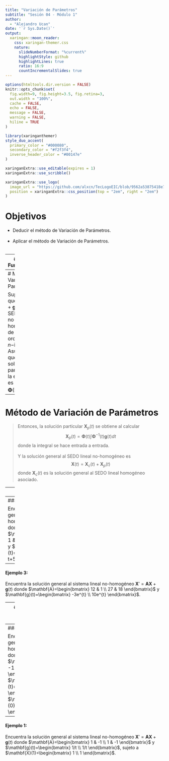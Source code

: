 ```yaml
---
title: "Variación de Parámetros"
subtitle: "Sesión 04 - Módulo 1"  
author: 
  - "Alejandro Ucan"
date: '`r Sys.Date()`'
output:
  xaringan::moon_reader:
    css: xaringan-themer.css
    nature:
      slideNumberFormat: "%current%"
      highlightStyle: github
      highlightLines: true
      ratio: 16:9
      countIncrementalSlides: true
---
```


```r
options(htmltools.dir.version = FALSE)
knitr::opts_chunk$set(
  fig.width=9, fig.height=3.5, fig.retina=3,
  out.width = "100%",
  cache = FALSE,
  echo = FALSE,
  message = FALSE, 
  warning = FALSE,
  hiline = TRUE
)
```

```r
library(xaringanthemer)
style_duo_accent(
  primary_color = "#000080",
  secondary_color = "#f2f3f4",
  inverse_header_color = "#00147e"
)
```

```r
xaringanExtra::use_editable(expires = 1)
xaringanExtra::use_scribble()
```

```r
xaringanExtra::use_logo(
  image_url = "https://github.com/alxcn/TecLogoEIC/blob/9562a53875418e749a296c85808a19c85fc4be74/IngenieriaCiencias_Horizontal_RGB.png",
  position = xaringanExtra::css_position(top = "2em", right = "2em")
)
```
# Objetivos 

* Deducir el método de Variación de Parámetros. <br/><br/>
* Aplicar el método de Variación de Parámetros. <br/><br/>

---
# Matriz Fundamental

Dado un SEDO lineal homogéneo de primer orden $\mathbf{X}'=\mathbf{A}\mathbf{X}$ con $n-$incognitas, y sean $\mathbf{X}_1, \mathbf{X}_2, \ldots, \mathbf{X}_n$ soluciones linealmente independientes del SEDO.

> **Definición:** La matriz cuyas columnas son las soluciones $\mathbf{X}_1, \mathbf{X}_2, \ldots, \mathbf{X}_n$ se llama **Matriz Fundamental** y se denota por $\mathbf{\Phi}(t)=[\mathbf{X}_1, \mathbf{X}_2, \ldots, \mathbf{X}_n]$.

<br/><br/>

* La matriz fundamental es no-singular.
* La matriz fundamental satisface la ecuación $\mathbf{\Phi}'(t)=\mathbf{A}\mathbf{\Phi}(t)$.

---
# Método de Variación de Parámetros

Supongamos que $\mathbf{X}'=\mathbf{A}\mathbf{X}+\mathbf{g}(t)$ es un SEDO lineal no-homogéneo de primer orden con $n-$incognitas. Asumamos que una solución particular de la ecuación es $\mathbf{X}_p(t)=\mathbf{\Phi}(t)\mathbf{u}(t).$$


---
# Método de Variación de Parámetros

> Entonces, la solución particular $\mathbf{X}_p(t)$ se obtiene al calcular $$\mathbf{X}_p(t)=\mathbf{\Phi}(t)\int \mathbf{\Phi}^{-1}(t)\mathbf{g}(t)dt$$ donde la integral se hace entrada a entrada.
<br/><br/>
 Y la solución general al SEDO lineal no-homogéneo es $$\mathbf{X}(t)=\mathbf{X}_c(t)+\mathbf{X}_p(t)$$ donde $\mathbf{X}_c(t)$ es la solución general al SEDO lineal homogéneo asociado.


---
#### Ejemplo 1: 

Encuentra la solución general al sistema lineal no-homogéneo $\mathbf{X}'=\mathbf{A}\mathbf{X}+\mathbf{g}(t)$ donde $\mathbf{A}=\begin{bmatrix} -3 & 1 \\ 2 & -4 \end{bmatrix}$ y $\mathbf{g}(t)=\begin{bmatrix} 3t \\ e^{-t} \end{bmatrix}$.

---
#### Ejemplo 2: 

Encuentra la solución general al sistema lineal no-homogéneo $\mathbf{X}'=\mathbf{A}\mathbf{X}+\mathbf{g}(t)$ donde $\mathbf{A}=\begin{bmatrix} 1 & 3 \\ 3 & 1 \end{bmatrix}$ y $\mathbf{g}(t)=\begin{bmatrix} -2t^2 \\ t+5 \end{bmatrix}$.

---
#### Ejemplo 3: 

Encuentra la solución general al sistema lineal no-homogéneo $\mathbf{X}'=\mathbf{A}\mathbf{X}+\mathbf{g}(t)$ donde $\mathbf{A}=\begin{bmatrix} 12 & 1 \\ 27 & 18 \end{bmatrix}$ y $\mathbf{g}(t)=\begin{bmatrix} -3e^{t} \\ 10e^{t} \end{bmatrix}$.

---
# ¿Qué pasa en el caso cuando tenemos condiciones iniciales?

Supongamos que mi sistema $\mathbf{X}'=\mathbf{A}\mathbf{X}+\mathbf{g}(t)$ tiene condiciones iniciales $\mathbf{X}(t_0)=\mathbf{X}_0$. 

<br/><br/> 

Notemos que $$\mathbf{X}_0=\mathbf{\Phi}(t_0)\mathbf{C} \Rightarrow \mathbf{C}=\mathbf{\Phi}^{-1}(t_0)\mathbf{X}_0$$ donde $\mathbf{C}$ es el vector de constantes. Además $$X_p(t)=\mathbf{\Phi}(t)\int_{t_0}^t \mathbf{\Phi}^{-1}(t)\mathbf{g}(t)dt$$

---
#### Ejemplo 4: 

Encuentra la solución general al sistema lineal no-homogéneo $\mathbf{X}'=\mathbf{A}\mathbf{X}+\mathbf{g}(t)$ donde $\mathbf{A}=\begin{bmatrix} -1 & -2 \\ 3 & 4 \end{bmatrix}$ y $\mathbf{g}(t)=\begin{bmatrix} 3 \\ 3 \end{bmatrix}$, sujeto a $\mathbf{X}(0)=\begin{bmatrix} -4 \\ 5 \end{bmatrix}$.

---
#### Ejemplo 1: 

Encuentra la solución general al sistema lineal no-homogéneo $\mathbf{X}'=\mathbf{A}\mathbf{X}+\mathbf{g}(t)$ donde $\mathbf{A}=\begin{bmatrix} 1 & -1 \\ 1 & -1 \end{bmatrix}$ y $\mathbf{g}(t)=\begin{bmatrix} 1/t \\ 1/t \end{bmatrix}$, sujeto a $\mathbf{X}(1)=\begin{bmatrix} 1 \\ 1 \end{bmatrix}$.

